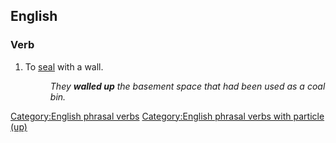 ==English==

===Verb===
{{en-verb|*}}

# {{lb|en|transitive}} To [[seal]] with a wall.
#: ''They '''walled up''' the basement space that had been used as a coal bin.''

[[Category:English phrasal verbs]]
[[Category:English phrasal verbs with particle (up)]]
